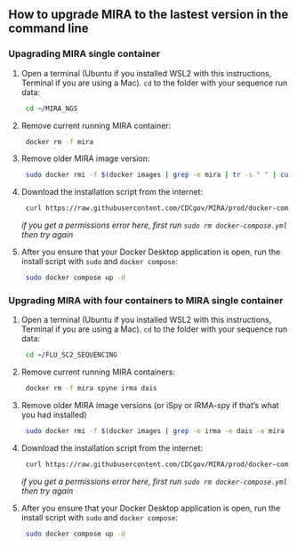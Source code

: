 ## How to upgrade MIRA to the lastest version in the command line


### Upagrading MIRA single container

1. Open a terminal (Ubuntu if you installed WSL2 with this instructions, Terminal if you are using a Mac). `cd` to the folder with your sequence run data:
   
   ```bash
    cd ~/MIRA_NGS
   ```

2. Remove current running MIRA container:

   ```bash
    docker rm -f mira
   ```

3. Remove older MIRA image version:

   ```bash
    sudo docker rmi -f $(docker images | grep -e mira | tr -s " " | cut -f3 -d" ")
   ```

4. Download the installation script from the internet:
   
   ```bash
    curl https://raw.githubusercontent.com/CDCgov/MIRA/prod/docker-compose-cdcgov.yml | sed "s%/path/to/data%$(pwd)/%g" > docker-compose.yml
   ```

   _if you get a permissions error here, first run `sudo rm docker-compose.yml` then try again_

5. After you ensure that your Docker Desktop application is open, run the install script with `sudo` and `docker compose`:
   
   ```bash
    sudo docker compose up -d
   ```
   
### Upgrading MIRA with four containers to MIRA single container
   
1. Open a terminal (Ubuntu if you installed WSL2 with this instructions, Terminal if you are using a Mac). `cd` to the folder with your sequence run data:
   
   ```bash
    cd ~/FLU_SC2_SEQUENCING
   ```

2. Remove current running MIRA containers:

   ```bash
    docker rm -f mira spyne irma dais
   ```

3. Remove older MIRA image versions (or iSpy or IRMA-spy if that's what you had installed)

   ```bash
    sudo docker rmi -f $(docker images | grep -e irma -e dais -e mira -e spyne | tr -s " " | cut -f3 -d" ")
   ```

4. Download the installation script from the internet:
   
   ```bash
    curl https://raw.githubusercontent.com/CDCgov/MIRA/prod/docker-compose-cdcgov.yml | sed "s%/path/to/data%$(pwd)/%g" > docker-compose.yml
   ```

   _if you get a permissions error here, first run `sudo rm docker-compose.yml` then try again_

5. After you ensure that your Docker Desktop application is open, run the install script with `sudo` and `docker compose`:
   
   ```bash
    sudo docker compose up -d
   ```